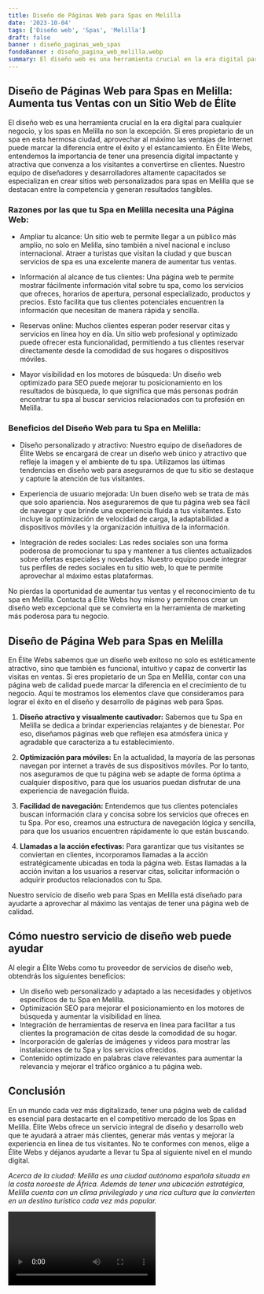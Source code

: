 ```yaml
---
title: Diseño de Páginas Web para Spas en Melilla
date: '2023-10-04'
tags: ['Diseño web', 'Spas', 'Melilla']
draft: false
banner : diseño_paginas_web_spas
fondoBanner : diseño_pagina_web_melilla.webp
summary: El diseño web es una herramienta crucial en la era digital para cualquier negocio, y los spas en Melilla no son la excepción. Si eres propietario de un spa en esta hermosa ciudad, aprovechar al máximo las ventajas de Internet puede marcar la diferencia entre el éxito y el estancamiento. En Élite Webs, entendemos la importancia de tener una presencia digital impactante y atractiva que convenza a los visitantes a convertirse en clientes. Nuestro equipo de diseñadores y desarrolladores altamente capacitados se especializan en crear sitios web personalizados para spas en Melilla que se destacan entre la competencia y generan resultados tangibles.
---
```


## Diseño de Páginas Web para Spas en Melilla: Aumenta tus Ventas con un Sitio Web de Élite

El diseño web es una herramienta crucial en la era digital para cualquier negocio, y los spas en Melilla no son la excepción. Si eres propietario de un spa en esta hermosa ciudad, aprovechar al máximo las ventajas de Internet puede marcar la diferencia entre el éxito y el estancamiento. En Élite Webs, entendemos la importancia de tener una presencia digital impactante y atractiva que convenza a los visitantes a convertirse en clientes. Nuestro equipo de diseñadores y desarrolladores altamente capacitados se especializan en crear sitios web personalizados para spas en Melilla que se destacan entre la competencia y generan resultados tangibles.

### Razones por las que tu Spa en Melilla necesita una Página Web:

- Ampliar tu alcance: Un sitio web te permite llegar a un público más amplio, no solo en Melilla, sino también a nivel nacional e incluso internacional. Atraer a turistas que visitan la ciudad y que buscan servicios de spa es una excelente manera de aumentar tus ventas.

- Información al alcance de tus clientes: Una página web te permite mostrar fácilmente información vital sobre tu spa, como los servicios que ofreces, horarios de apertura, personal especializado, productos y precios. Esto facilita que tus clientes potenciales encuentren la información que necesitan de manera rápida y sencilla.

- Reservas online: Muchos clientes esperan poder reservar citas y servicios en línea hoy en día. Un sitio web profesional y optimizado puede ofrecer esta funcionalidad, permitiendo a tus clientes reservar directamente desde la comodidad de sus hogares o dispositivos móviles.

- Mayor visibilidad en los motores de búsqueda: Un diseño web optimizado para SEO puede mejorar tu posicionamiento en los resultados de búsqueda, lo que significa que más personas podrán encontrar tu spa al buscar servicios relacionados con tu profesión en Melilla.

### Beneficios del Diseño Web para tu Spa en Melilla:

- Diseño personalizado y atractivo: Nuestro equipo de diseñadores de Élite Webs se encargará de crear un diseño web único y atractivo que refleje la imagen y el ambiente de tu spa. Utilizamos las últimas tendencias en diseño web para asegurarnos de que tu sitio se destaque y capture la atención de tus visitantes.

- Experiencia de usuario mejorada: Un buen diseño web se trata de más que solo apariencia. Nos aseguraremos de que tu página web sea fácil de navegar y que brinde una experiencia fluida a tus visitantes. Esto incluye la optimización de velocidad de carga, la adaptabilidad a dispositivos móviles y la organización intuitiva de la información.

- Integración de redes sociales: Las redes sociales son una forma poderosa de promocionar tu spa y mantener a tus clientes actualizados sobre ofertas especiales y novedades. Nuestro equipo puede integrar tus perfiles de redes sociales en tu sitio web, lo que te permite aprovechar al máximo estas plataformas.

No pierdas la oportunidad de aumentar tus ventas y el reconocimiento de tu spa en Melilla. Contacta a Élite Webs hoy mismo y permítenos crear un diseño web excepcional que se convierta en la herramienta de marketing más poderosa para tu negocio.

<GifSeo />

<Cta />

## Diseño de Página Web para Spas en Melilla

En Élite Webs sabemos que un diseño web exitoso no solo es estéticamente atractivo, sino que también es funcional, intuitivo y capaz de convertir las visitas en ventas. Si eres propietario de un Spa en Melilla, contar con una página web de calidad puede marcar la diferencia en el crecimiento de tu negocio. Aquí te mostramos los elementos clave que consideramos para lograr el éxito en el diseño y desarrollo de páginas web para Spas.

1. **Diseño atractivo y visualmente cautivador:** Sabemos que tu Spa en Melilla se dedica a brindar experiencias relajantes y de bienestar. Por eso, diseñamos páginas web que reflejen esa atmósfera única y agradable que caracteriza a tu establecimiento.

2. **Optimización para móviles:** En la actualidad, la mayoría de las personas navegan por internet a través de sus dispositivos móviles. Por lo tanto, nos aseguramos de que tu página web se adapte de forma óptima a cualquier dispositivo, para que los usuarios puedan disfrutar de una experiencia de navegación fluida.

3. **Facilidad de navegación:** Entendemos que tus clientes potenciales buscan información clara y concisa sobre los servicios que ofreces en tu Spa. Por eso, creamos una estructura de navegación lógica y sencilla, para que los usuarios encuentren rápidamente lo que están buscando.

4. **Llamadas a la acción efectivas:** Para garantizar que tus visitantes se conviertan en clientes, incorporamos llamadas a la acción estratégicamente ubicadas en toda la página web. Estas llamadas a la acción invitan a los usuarios a reservar citas, solicitar información o adquirir productos relacionados con tu Spa.

Nuestro servicio de diseño web para Spas en Melilla está diseñado para ayudarte a aprovechar al máximo las ventajas de tener una página web de calidad.

## Cómo nuestro servicio de diseño web puede ayudar

Al elegir a Élite Webs como tu proveedor de servicios de diseño web, obtendrás los siguientes beneficios:

- Un diseño web personalizado y adaptado a las necesidades y objetivos específicos de tu Spa en Melilla.
- Optimización SEO para mejorar el posicionamiento en los motores de búsqueda y aumentar la visibilidad en línea.
- Integración de herramientas de reserva en línea para facilitar a tus clientes la programación de citas desde la comodidad de su hogar.
- Incorporación de galerías de imágenes y videos para mostrar las instalaciones de tu Spa y los servicios ofrecidos.
- Contenido optimizado en palabras clave relevantes para aumentar la relevancia y mejorar el tráfico orgánico a tu página web.

## Conclusión

En un mundo cada vez más digitalizado, tener una página web de calidad es esencial para destacarte en el competitivo mercado de los Spas en Melilla. Élite Webs ofrece un servicio integral de diseño y desarrollo web que te ayudará a atraer más clientes, generar más ventas y mejorar la experiencia en línea de tus visitantes. No te conformes con menos, elige a Élite Webs y déjanos ayudarte a llevar tu Spa al siguiente nivel en el mundo digital.

*Acerca de la ciudad: Melilla es una ciudad autónoma española situada en la costa noroeste de África. Además de tener una ubicación estratégica, Melilla cuenta con un clima privilegiado y una rica cultura que la convierten en un destino turístico cada vez más popular.*

<Video />

<CtaBot job='Spas' city='Melilla'/>

<Gmaps query='Melilla+españa+maps' />